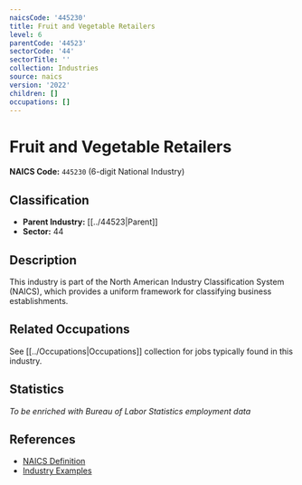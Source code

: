 ```yaml
---
naicsCode: '445230'
title: Fruit and Vegetable Retailers
level: 6
parentCode: '44523'
sectorCode: '44'
sectorTitle: ''
collection: Industries
source: naics
version: '2022'
children: []
occupations: []
---
```

# Fruit and Vegetable Retailers

**NAICS Code:** `445230` (6-digit National Industry)

## Classification

- **Parent Industry:** [[../44523|Parent]]
- **Sector:** 44

## Description

This industry is part of the North American Industry Classification System (NAICS), which provides a uniform framework for classifying business establishments.

## Related Occupations

See [[../Occupations|Occupations]] collection for jobs typically found in this industry.

## Statistics

*To be enriched with Bureau of Labor Statistics employment data*

## References

- [NAICS Definition](https://www.census.gov/naics/)
- [Industry Examples](https://www.census.gov/naics/2022NAICS/)

